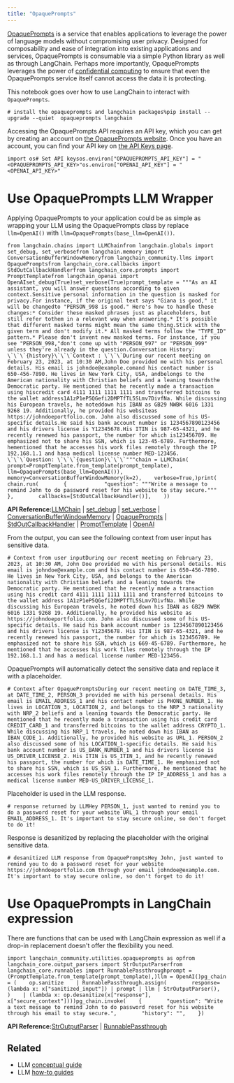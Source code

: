 ```yaml
---
title: "OpaquePrompts"
---
```


[OpaquePrompts](https://opaqueprompts.readthedocs.io/en/latest/) is a service that enables applications to leverage the power of language models without compromising user privacy. Designed for composability and ease of integration into existing applications and services, OpaquePrompts is consumable via a simple Python library as well as through LangChain. Perhaps more importantly, OpaquePrompts leverages the power of [confidential computing](https://en.wikipedia.org/wiki/Confidential_computing) to ensure that even the OpaquePrompts service itself cannot access the data it is protecting.

This notebook goes over how to use LangChain to interact with `OpaquePrompts`.

```
# install the opaqueprompts and langchain packages%pip install --upgrade --quiet  opaqueprompts langchain
```

Accessing the OpaquePrompts API requires an API key, which you can get by creating an account on [the OpaquePrompts website](https://opaqueprompts.opaque.co/). Once you have an account, you can find your API key on [the API Keys page](https:opaqueprompts.opaque.co/api-keys).

```
import os# Set API keysos.environ["OPAQUEPROMPTS_API_KEY"] = "<OPAQUEPROMPTS_API_KEY>"os.environ["OPENAI_API_KEY"] = "<OPENAI_API_KEY>"
```

# Use OpaquePrompts LLM Wrapper

Applying OpaquePrompts to your application could be as simple as wrapping your LLM using the OpaquePrompts class by replace `llm=OpenAI()` with `llm=OpaquePrompts(base_llm=OpenAI())`.

```
from langchain.chains import LLMChainfrom langchain.globals import set_debug, set_verbosefrom langchain.memory import ConversationBufferWindowMemoryfrom langchain_community.llms import OpaquePromptsfrom langchain_core.callbacks import StdOutCallbackHandlerfrom langchain_core.prompts import PromptTemplatefrom langchain_openai import OpenAIset_debug(True)set_verbose(True)prompt_template = """As an AI assistant, you will answer questions according to given context.Sensitive personal information in the question is masked for privacy.For instance, if the original text says "Giana is good," it will be changedto "PERSON_998 is good." Here's how to handle these changes:* Consider these masked phrases just as placeholders, but still refer tothem in a relevant way when answering.* It's possible that different masked terms might mean the same thing.Stick with the given term and don't modify it.* All masked terms follow the "TYPE_ID" pattern.* Please don't invent new masked terms. For instance, if you see "PERSON_998,"don't come up with "PERSON_997" or "PERSON_999" unless they're already in the question.Conversation History: \`\`\`{history}\`\`\`Context : \`\`\`During our recent meeting on February 23, 2023, at 10:30 AM,John Doe provided me with his personal details. His email is johndoe@example.comand his contact number is 650-456-7890. He lives in New York City, USA, andbelongs to the American nationality with Christian beliefs and a leaning towardsthe Democratic party. He mentioned that he recently made a transaction using hiscredit card 4111 1111 1111 1111 and transferred bitcoins to the wallet address1A1zP1eP5QGefi2DMPTfTL5SLmv7DivfNa. While discussing his European travels, he noteddown his IBAN as GB29 NWBK 6016 1331 9268 19. Additionally, he provided his websiteas https://johndoeportfolio.com. John also discussed some of his US-specific details.He said his bank account number is 1234567890123456 and his drivers license is Y12345678.His ITIN is 987-65-4321, and he recently renewed his passport, the number for which is123456789. He emphasized not to share his SSN, which is 123-45-6789. Furthermore, hementioned that he accesses his work files remotely through the IP 192.168.1.1 and hasa medical license number MED-123456. \`\`\`Question: \`\`\`{question}\`\`\`"""chain = LLMChain(    prompt=PromptTemplate.from_template(prompt_template),    llm=OpaquePrompts(base_llm=OpenAI()),    memory=ConversationBufferWindowMemory(k=2),    verbose=True,)print(    chain.run(        {            "question": """Write a message to remind John to do password reset for his website to stay secure."""        },        callbacks=[StdOutCallbackHandler()],    ))
```

**API Reference:**[LLMChain](https://python.langchain.com/api_reference/langchain/chains/langchain.chains.llm.LLMChain.html) | [set\_debug](https://python.langchain.com/api_reference/langchain/globals/langchain.globals.set_debug.html) | [set\_verbose](https://python.langchain.com/api_reference/langchain/globals/langchain.globals.set_verbose.html) | [ConversationBufferWindowMemory](https://python.langchain.com/api_reference/langchain/memory/langchain.memory.buffer_window.ConversationBufferWindowMemory.html) | [OpaquePrompts](https://python.langchain.com/api_reference/community/llms/langchain_community.llms.opaqueprompts.OpaquePrompts.html) | [StdOutCallbackHandler](https://python.langchain.com/api_reference/core/callbacks/langchain_core.callbacks.stdout.StdOutCallbackHandler.html) | [PromptTemplate](https://python.langchain.com/api_reference/core/prompts/langchain_core.prompts.prompt.PromptTemplate.html) | [OpenAI](https://python.langchain.com/api_reference/openai/llms/langchain_openai.llms.base.OpenAI.html)

From the output, you can see the following context from user input has sensitive data.

```
# Context from user inputDuring our recent meeting on February 23, 2023, at 10:30 AM, John Doe provided me with his personal details. His email is johndoe@example.com and his contact number is 650-456-7890. He lives in New York City, USA, and belongs to the American nationality with Christian beliefs and a leaning towards the Democratic party. He mentioned that he recently made a transaction using his credit card 4111 1111 1111 1111 and transferred bitcoins to the wallet address 1A1zP1eP5QGefi2DMPTfTL5SLmv7DivfNa. While discussing his European travels, he noted down his IBAN as GB29 NWBK 6016 1331 9268 19. Additionally, he provided his website as https://johndoeportfolio.com. John also discussed some of his US-specific details. He said his bank account number is 1234567890123456 and his drivers license is Y12345678. His ITIN is 987-65-4321, and he recently renewed his passport, the number for which is 123456789. He emphasized not to share his SSN, which is 669-45-6789. Furthermore, he mentioned that he accesses his work files remotely through the IP 192.168.1.1 and has a medical license number MED-123456.
```

OpaquePrompts will automatically detect the sensitive data and replace it with a placeholder.

```
# Context after OpaquePromptsDuring our recent meeting on DATE_TIME_3, at DATE_TIME_2, PERSON_3 provided me with his personal details. His email is EMAIL_ADDRESS_1 and his contact number is PHONE_NUMBER_1. He lives in LOCATION_3, LOCATION_2, and belongs to the NRP_3 nationality with NRP_2 beliefs and a leaning towards the Democratic party. He mentioned that he recently made a transaction using his credit card CREDIT_CARD_1 and transferred bitcoins to the wallet address CRYPTO_1. While discussing his NRP_1 travels, he noted down his IBAN as IBAN_CODE_1. Additionally, he provided his website as URL_1. PERSON_2 also discussed some of his LOCATION_1-specific details. He said his bank account number is US_BANK_NUMBER_1 and his drivers license is US_DRIVER_LICENSE_2. His ITIN is US_ITIN_1, and he recently renewed his passport, the number for which is DATE_TIME_1. He emphasized not to share his SSN, which is US_SSN_1. Furthermore, he mentioned that he accesses his work files remotely through the IP IP_ADDRESS_1 and has a medical license number MED-US_DRIVER_LICENSE_1.
```

Placeholder is used in the LLM response.

```
# response returned by LLMHey PERSON_1, just wanted to remind you to do a password reset for your website URL_1 through your email EMAIL_ADDRESS_1. It's important to stay secure online, so don't forget to do it!
```

Response is desanitized by replacing the placeholder with the original sensitive data.

```
# desanitized LLM response from OpaquePromptsHey John, just wanted to remind you to do a password reset for your website https://johndoeportfolio.com through your email johndoe@example.com. It's important to stay secure online, so don't forget to do it!
```

# Use OpaquePrompts in LangChain expression

There are functions that can be used with LangChain expression as well if a drop-in replacement doesn't offer the flexibility you need.

```
import langchain_community.utilities.opaqueprompts as opfrom langchain_core.output_parsers import StrOutputParserfrom langchain_core.runnables import RunnablePassthroughprompt = (PromptTemplate.from_template(prompt_template),)llm = OpenAI()pg_chain = (    op.sanitize    | RunnablePassthrough.assign(        response=(lambda x: x["sanitized_input"]) | prompt | llm | StrOutputParser(),    )    | (lambda x: op.desanitize(x["response"], x["secure_context"])))pg_chain.invoke(    {        "question": "Write a text message to remind John to do password reset for his website through his email to stay secure.",        "history": "",    })
```

**API Reference:**[StrOutputParser](https://python.langchain.com/api_reference/core/output_parsers/langchain_core.output_parsers.string.StrOutputParser.html) | [RunnablePassthrough](https://python.langchain.com/api_reference/core/runnables/langchain_core.runnables.passthrough.RunnablePassthrough.html)

## Related

* LLM [conceptual guide](/src/oss/concepts/text_llms)
* LLM [how-to guides](/src/oss/how_to/#llms)
